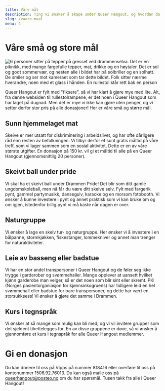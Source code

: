 ```yaml
---
title: Våre mål
description: Ting vi ønsker å skape under Queer Hangout, og hvordan du kan hjelpe!
slug: /vaare-maal
menu: 4
---
```


# Våre små og store mål


![6 personer sitter på tepper på gresset ved drammenselva. Det er en piknikk, med mange fargefulle tepper, mat, drikke og en høytaler. Det er sol og godt sommervær, og nesten alle i bildet har på solbriller og en solhatt. De smiler og ser mot kameraet som tar dette bildet. Folk sitter nærme hverandre, noen med et glass i hånden. En rullestol står rett bak en person](../images/piknik.jpg)  
  
Queer Hangout er fylt med "fiksere", så vi har klart å gjøre mye med lite. Alt, fra denne websiden til rullestolrampene, er det noen i Queer Hangout som har laget på dugnad. Men det er mye vi ikke kan gjøre uten penger, og vi setter derfor stor pris på alle donasjoner! Her er våre små og større mål.  

  
## Sunn hjemmelaget mat  
Skeive er mer utsatt for diskriminering i arbeidslivet, og har ofte dårligere råd enn resten av befolkningen. Vi tilbyr derfor et sunt gratis måltid på våre treff, som vi lager sammen som en sosial aktivitet. Dette er en av våre største utgifter. En donasjon på 150 kr. vil gi et måltid til alle på en Queer Hangout (gjennomsnittlig 20 personer).  


## Skeivt ball under pride  
Vi skal ha et skeivt ball under Drammen Pride! Det blir som ditt gamle ungdomskoleball, men nå får du være ditt skeive selv. Fylt med fargerik pynt, gammel partymusikk, dansegulv, karaoke og en morsom fotobooth. Vi ønsker å kunne investere i pynt og annet praktisk som vi kan bruke om og om igjen, istedenfor billig pynt vi må kaste når dagen er over.  

  
## Naturgruppe  
Vi ønsker å lage en skeiv tur- og naturgruppe. Her ønsker vi å investere i en bålpanne, stormkjøkken, fiskestanger, lommekniver og annet man trenger for naturaktiviteter.  


## Leie av basseng eller badstue  
Vi har en stor andel transpersoner i Queer Hangout og de føler seg ikke trygge i garderober og svømmehaller. Mange opplever at uansett hvilket kjønn garderobe man velger, så er det noen som blir sint eller skremt. PKI (Norges pasientorganiasjon for kjønnsinkogruens) har tidligere leid en hel svømmehall eller badstue for bare transpersoner, og dette har vært en storsukksess! Vi ønsker å gjøre det samme i Drammen.  

  
## Kurs i tegnspråk
Vi ønsker at så mange som mulig kan bli med, og vi vil invitere grupper som det sjeldent tilrettelegges for. En av disse gruppene er døve, så vi ønsker å gjennomføre et kurs i tegnspråk for alle Queer Hangout medlemmer.  

  
# Gi en donasjon  
Du kan donere til oss på Vipps på nummer 818416 eller overføre til oss på kontonummer 1506.92.76013. Du kan også maile oss på [queerhangout@posteo.no](mailto:queerhangout@posteo.no) om du har spørsmål. Tusen takk fra alle i Queer Hangout!  

